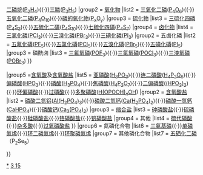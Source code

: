 {{Navbox
|name = 无机磷化合物
|title = 无机[[磷]][[化合物]]
|group1 = [[氢化物]]
|list1 =  [[磷化氢]]([[磷化氢|PH<sub>3</sub>]]){{·}}[[二磷烷]]([[二磷烷|P<sub>2</sub>H<sub>4</sub>]]){{·}}[[三膦]]([[三膦|P<sub>3</sub>H<sub>5</sub>]])
|group2 = [[氧化物]]
|list2 =  [[三氧化二磷]]([[三氧化二磷|P<sub>4</sub>O<sub>6</sub>]]){{·}}[[五氧化二磷]]([[五氧化二磷|P<sub>4</sub>O<sub>10</sub>]]){{·}}[[磷的氧化物]]([[磷的氧化物|P<sub>x</sub>O<sub>y</sub>]])
|group3 = [[硫化物]]
|list3 =  [[三硫化四磷]]([[三硫化四磷|P<sub>4</sub>S<sub>3</sub>]]){{·}}[[五硫化二磷]]([[五硫化二磷|P<sub>4</sub>S<sub>10</sub>]]){{·}}[[七硫化四磷]]([[七硫化四磷|P<sub>4</sub>S<sub>7</sub>]])
|group4 = [[卤化物]]
|list4 = {{Navbox subgroup
|group1 = 三卤化磷
|list1 =  [[三氟化磷]]([[三氟化磷|PF<sub>3</sub>]]){{·}}[[三氯化磷]]([[三氯化磷|PCl<sub>3</sub>]]){{·}}[[三溴化磷]]([[三溴化磷|PBr<sub>3</sub>]]){{·}}[[三碘化磷]]([[三碘化磷|PI<sub>3</sub>]])
|group2 = 五卤化磷
|list2 =  [[五氟化磷]]([[五氟化磷|PF<sub>5</sub>]]){{·}}[[五氯化磷]]([[五氯化磷|PCl<sub>5</sub>]]){{·}}[[五溴化磷]]([[五溴化磷|PBr<sub>5</sub>]]){{·}}[[五碘化磷]]([[五碘化磷|PI<sub>5</sub>]])
|group3 = 磷酰卤
|list3 =  [[三氟氧磷]]([[三氟氧磷|POF<sub>3</sub>]]){{·}}[[三氯氧磷]]([[三氯氧磷|POCl<sub>3</sub>]]){{·}}[[三溴氧磷]]([[三溴氧磷|POBr<sub>3</sub>]])
}}

|group5 =[[含氧酸]]及[[含氧酸盐]]
|list5 = {{Navbox subgroup
|group1 = [[含氧酸]]
|list1 =  [[次磷酸]]([[次磷酸|H<sub>3</sub>PO<sub>2</sub>]]){{·}}[[亚磷酸]]([[亚磷酸|H<sub>3</sub>PO<sub>3</sub>]]){{·}}[[连二磷酸]]([[连二磷酸|H<sub>4</sub>P<sub>2</sub>O<sub>6</sub>]]){{·}}[[偏磷酸]]([[偏磷酸|HPO<sub>3</sub>]]){{·}}[[磷酸]]([[磷酸|H<sub>3</sub>PO<sub>4</sub>]]){{·}}[[焦磷酸]]([[焦磷酸|H<sub>4</sub>P<sub>2</sub>O<sub>7</sub>]]){{·}}[[二偏磷酸]]([[二偏磷酸|(HPO<sub>2</sub>)<sub>2</sub>]]){{·}}[[环偏磷酸]]{{·}}[[过磷酸]]{{·}}[[多聚磷酸]]([[多聚磷酸|H(OPOOH)<sub>''n''</sub>OH]])
|group2 = [[含氧酸盐]]
|list2 =  [[磷酸二氫铝]]([[磷酸二氫鋁|Al(H<sub>2</sub>PO<sub>4</sub>)<sub>3</sub>]]){{·}}[[磷酸二氫钙]]([[磷酸二氫钙|Ca(H<sub>2</sub>PO<sub>4</sub>)<sub>2</sub>]]){{·}}[[磷酸一氫鈣]]([[磷酸一氫钙|CaHPO<sub>4</sub>]]){{·}}[[磷酸钙]]([[磷酸钙|Ca<sub>3</sub>(PO<sub>4</sub>)<sub>2</sub>]])
|group3 = [[缩合盐]]
|list3 =  [[砷磷酸盐]]{{·}}[[硫磷酸盐]]{{·}}[[硅磷酸盐]]{{·}}[[铬磷酸盐]]{{·}}[[钒磷酸盐]]
|group4 = 其他
|list4 =  [[硫代磷酸]]{{·}}[[杂多酸]]{{·}}[[过氧磷酸盐]]
}}
|group6 = 氮磷化合物
|list6  = [[三氨基磷]]{{·}}[[单磷氮烯]]{{·}}[[环二磷氮烯]]{{·}}[[环聚磷氮烯]]
|group7 = 其他磷化合物
|list7 = [[五硒化二磷]]（P<sub>2</sub>Se<sub>5</sub>）

}}<noinclude>
[[Category:磷化合物|*]]
[[Category:化学品模板|3 15]]
</noinclude>